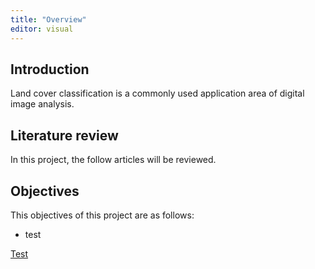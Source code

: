```yaml
---
title: "Overview"
editor: visual
---
```


## Introduction

Land cover classification is a commonly used application area of digital image analysis.

## Literature review

In this project, the follow articles will be reviewed.

## Objectives

This objectives of this project are as follows:

-   test

[Test](https://hxchoo2018-gisproject.netlify.app/)
